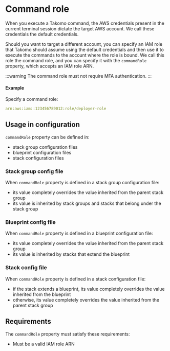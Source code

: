 # Command role

When you execute a Takomo command, the AWS credentials present in the current terminal session dictate the target AWS account. We call these credentials the default credentials.

Should you want to target a different account, you can specify an IAM role that Takomo should assume using the default credentials and then use it to execute the commands to the account where the role is bound. We call this role the command role, and you can specify it with the `commandRole` property, which accepts an IAM role ARN.

:::warning
The command role must not require MFA authentication.
:::

#### Example

Specify a command role:

```yaml
arn:aws:iam::123456789012:role/deployer-role
```

## Usage in configuration

`commandRole` property can be defined in:

- stack group configuration files
- blueprint configuration files
- stack configuration files

### Stack group config file

When `commandRole` property is defined in a stack group configuration file:

- its value completely overrides the value inherited from the parent stack group
- its value is inherited by stack groups and stacks that belong under the stack group

### Blueprint config file

When `commandRole` property is defined in a blueprint configuration file:

- its value completely overrides the value inherited from the parent stack group
- its value is inherited by stacks that extend the blueprint

### Stack config file

When `commandRole` property is defined in a stack configuration file:

- if the stack extends a blueprint, its value completely overrides the value inherited from the blueprint
- otherwise, its value completely overrides the value inherited from the parent stack group

## Requirements

The `commandRole` property must satisfy these requirements:

- Must be a valid IAM role ARN
